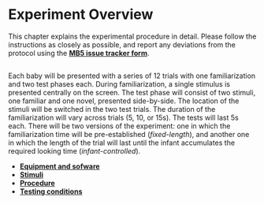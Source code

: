 # Experiment Overview {#setup}

This chapter explains the experimental procedure in detail. Please follow the instructions as closely as possible, and report any deviations from the protocol using the <a href="https://docs.google.com/forms/d/e/1FAIpQLSfXoKjJo3XgGuXCLhWhzEDz0UrJ7tmio-70SoS24g4vqc4Utg/viewform?usp=sf_link" target="_blank"><b>MB5 issue tracker form</b></a>.

## 

Each baby will be presented with a series of 12 trials with one familiarization and two test phases each. During familiarization, a single stimulus is presented centrally on the screen. The test phase will consist of two stimuli, one familiar and one novel, presented side-by-side. The location of the stimuli will be switched in the two test trials. The duration of the familiarization will vary across trials (5, 10, or 15s). The tests will last 5s each. There will be two versions of the experiment: one in which the familiarization time will be pre-established (*fixed-length*), and another one in which the length of the trial will last until the infant accumulates the required looking time (*infant-controlled*).

-   [**Equipment and sofware**](#equipment)
-   [**Stimuli**](#stimuli)
-   [**Procedure**](#procedure)
-   [**Testing conditions**](#conditions)

````{=html}
<!-- leaving this in from template for now, so we know how to add figs and tables 

Figures and tables *with captions* can also be cross-referenced from elsewhere in your book using `\@ref(fig:chunk-label)` and `\@ref(tab:chunk-label)`, respectively.

See Figure \@ref(fig:nice-fig).

```r
par(mar = c(4, 4, .1, .1))
plot(pressure, type = 'b', pch = 19)
```

Don't miss Table \@ref(tab:nice-tab).

```r
knitr::kable(
  head(pressure, 10), caption = 'Here is a nice table!',
  booktabs = TRUE
)
```

-->
````
